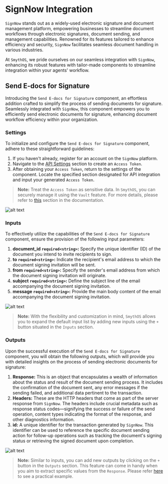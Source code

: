 
# SignNow Integration

`SignNow` stands out as a widely-used electronic signature and document management platform, empowering businesses to streamline document workflows through electronic signatures, document sending, and management capabilities. Renowned for its features tailored to enhance efficiency and security, `SignNow` facilitates seamless document handling in various industries.

At `SmythOS`, we pride ourselves on our seamless integration with `SignNow`, enhancing its robust features with tailor-made components to streamline integration within your agents' workflow.

## Send E-docs for Signature

Introducing the `Send E-docs for Signature` component, an effortless addition crafted to simplify the process of sending documents for signature. Seamlessly integrated with `SignNow`, this component empowers you to efficiently send electronic documents for signature, enhancing document workflow efficiency within your organization.

### Settings

To initialize and configure the `Send E-docs for Signature` component, adhere to these straightforward guidelines:

1. If you haven't already, register for an account on the `SignNow` platform.
2. Navigate to the [API Settings](https://app.signnow.com/webapp/api-dashboard/keys) section to create an `Access Token`.
3. After obtaining your `Access Token`, return to the settings of the component. Locate the specified section designated for API integration and input your generated `Access Token`.

> **Note:** Treat the `Access Token` as sensitive data. In `SmythOS`, you can securely manage it using the `Vault` feature. For more details, please refer to [this](https://app.smythos.com/doc/#/vault/keysManagement) section in the documentation.

<Image src="/img/signnow/screenshot1.png" alt="alt text" />

### Inputs

To effectively utilize the capabilities of the `Send E-docs for Signature` component, ensure the provision of the following input parameters:

1. **document_id `required<string>`:** Specify the unique identifier (ID) of the document you intend to invite recipients to sign.
2. **to `required<string>`:** Indicate the recipient's email address to which the document signing invitation will be sent. 
3. **from `required<string>`:** Specify the sender's email address from which the document signing invitation will originate. 
4. **subject `required<string>`:** Define the subject line of the email accompanying the document signing invitation. 
5. **message `required<string>`:** Provide the main body content of the email accompanying the document signing invitation.

<Image src="/img/signnow/screenshot2.png" alt="alt text" />

> **Note:** With the flexibility and customization in mind, `SmythOS` allows you to expand the default input list by adding new inputs using the `+` button situated in the `Inputs` section.

### Outputs

Upon the successful execution of the `Send E-docs for Signature` component, you will obtain the following outputs, which will provide you with detailed insights on the process of sending electronic documents for signature:

1. **Response:** This is an object that encapsulates a wealth of information about the status and result of the document sending process. It includes the confirmation of the document sent, any error messages if the sending failed, and additional data pertinent to the transaction.
2. **Headers:** These are the HTTP headers that come as part of the server response from `SignNow`. The headers include crucial metadata such as response status codes—signifying the success or failure of the send operation, content types indicating the format of the response, and other diagnostics information.
3. **id:** A unique identifier for the transaction generated by `SignNow`. This identifier can be used to reference the specific document sending action for follow-up operations such as tracking the document's signing status or retrieving the signed document upon completion.

<Image src="/img/signnow/screenshot3.png" alt="alt text" />

> **Note:** Similar to inputs, you can add new outputs by clicking on the `+` button in the `Outputs` section. This feature can come in handy when you aim to extract specific values from the `Response`. Please refer [here](https://app.smythos.com/doc/#/components/APICall?id=example-without-authentication) to see a practical example.